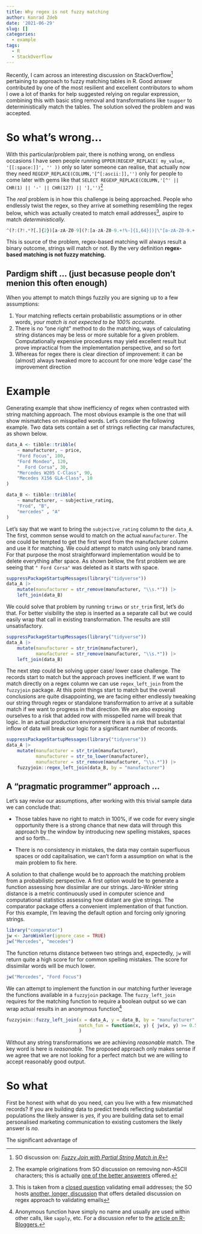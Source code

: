 ```yaml
---
title: Why regex is not fuzzy matching
author: Konrad Zdeb
date: '2021-06-29'
slug: []
categories:
  - example
tags:
  - R
  - StackOverflow
---
```


Recently, I cam across an interesting discussion on StackOverflow^[SO discussion on: [*Fuzzy Join with Partial String Match in R*](https://stackoverflow.com/a/68182330/1655567)] pertaining to approach to fuzzy matching tables in R. Good answer contributed by one of the most resilient and excellent contributors to whom I owe a lot of thanks for help suggested relying on regular expression, combining this with basic sting removal and transformations like `toupper` to deterministically match the tables. The solution solved the problem and was accepted.

# So what's wrong...

With this particular/problem pair, there is nothing wrong, on endless occasions I have seen people running `UPPER(REGEXP_REPLACE( my_value, '[[:space:]]', '' ))` only so later someone can realise, that actually now they need `REGEXP_REPLACE(COLUMN,'[^[:ascii:]],'')` only for people to come later with gems like that `SELECT REGEXP_REPLACE(COLUMN,'[^' || CHR(1) || '-' || CHR(127) || '],'')`^[The example originations from SO discussion on removing non-ASCII characters; this is actually [one of the better answerers](https://Stack Overflow.com/a/18234629/1655567) offered.]

The *real* problem is in how this challenge is being approached. People who endlessly twist the regex, so they arrive at something resembling the regex below, which was actually created to match email addresses^[This is taken from a [closed question](https://stackoverflow.com/a/50914014/1655567) validating email addresses; the SO hosts [another, longer, discussion](https://stackoverflow.com/q/201323/1655567) that offers detailed discussion on regex approach to validating emails], aspire to match *deterministically.*

```r
^(?:(?!.*?[.]{2})[a-zA-Z0-9](?:[a-zA-Z0-9.+!%-]{1,64}|)|\"[a-zA-Z0-9.+!% -]{1,64}\")@[a-zA-Z0-9][a-zA-Z0-9.-]+(.[a-z]{2,}|.[0-9]{1,})$
```

This is source of the problem, regex-based matching will always result a binary outcome, strings will match or not. By the very definition **regex-based matching is not fuzzy matching.** 

## Pardigm shift ... (just becasuse people don't menion this often enough)

When you attempt to match things fuzzily you are signing up to a few assumptions:

1) Your matching reflects certain probabilistic assumptions or in other words, *your match is not expected to be 100% accurate.*
2) There is no "one right" method to do the matching, ways of calculating string distances may be less or more suitable for a given problem. Computationally expensive procedures may yield excellent result but prove impractical from the implementation perspective, and so fort
3) Whereas for regex there is clear direction of improvement: it can be (almost) always tweaked more to account for one more 'edge case' the improvement direction 

# Example

Generating example that show inefficiency of regex when contrasted with string matching approach. The most obvious example is the one that will show mismatches on misspelled words. Let's consider the following example. Two data sets contain a set of strings reflecting car manufactures, as shown below.

```r
data_A <- tibble::tribble(
    ~ manufacturer, ~ price,
    "Ford Focus", 100,
    "Ford Mondeo", 120,
    "  Ford Corsa", 30,
    "Mercedes W205 C-Class", 90,
    "Mecedes X156 GLA-Class", 10
)

data_B <- tibble::tribble(
    ~ manufacturer, ~ subjective_rating,
    "Frod", "B",
    "mercedes" , "A"
)
```

Let's say that we want to bring the `subjective_rating` column to the `data_A`. The first, common sense would to match on the actual `manufacturer`. The one could be tempted to get the first word from the manufacturer column and use it for matching. We could attempt to match using only brand name. For that purpose the most straightforward implementation would be to delete everything after space. As shown bellow, the first problem we are seeing that `" Ford Corsa"` was deleted as it starts with space.

```r
suppressPackageStartupMessages(library("tidyverse"))
data_A |> 
    mutate(manufacturer = str_remove(manufacturer, "\\s.*")) |> 
    left_join(data_B)

```

We could solve that problem by running `trimws` or `str_trim` first, let's do that. For better visibility the step is inserted as a separate call but we could easily wrap that call in existing transformation. The results are still unsatisfactory.

```r
suppressPackageStartupMessages(library("tidyverse"))
data_A |> 
    mutate(manufacturer = str_trim(manufacturer),
           manufacturer = str_remove(manufacturer, "\\s.*")) |> 
    left_join(data_B)

```
The next step could be solving upper case/ lower case challenge. The records start to match but the approach proves inefficient. If we want to match directly on a regex column we can use `regex_left_join` from the `fuzzyjoin` package. At this point things start to match but the overall conclusions are quite disappointing, we are facing either endlessly tweaking our string through regex or standalone transformation to arrive at a suitable match if we want to progress in that direction. We are also exposing ourselves to a risk that added row with misspelled name will break that logic. In an actual production environment there is a risk that substantial inflow of data will break our logic for a significant number of records. 

```r
suppressPackageStartupMessages(library("tidyverse"))
data_A |> 
    mutate(manufacturer = str_trim(manufacturer),
           manufacturer = str_to_lower(manufacturer),
           manufacturer = str_remove(manufacturer, "\\s.*")) |> 
    fuzzyjoin::regex_left_join(data_B, by = "manufacturer")

```

## A "pragmatic programmer" approach ...

Let's say revise our assumptions, after working with this trivial sample data we can conclude that:

* Those tables have no right to match in 100%, if we code for every single opportunity there is a strong chance that new data will through this approach by the window by introducing new spelling mistakes, spaces and so forth...

* There is no consistency in mistakes, the data may contain superfluous spaces or odd capitalisation, we can't form a assumption on what is the main problem to fix here.

A solution to that challenge would be to approach the matching problem from a probabilistic perspective. A first option would be to generate a function assessing how dissimilar are our strings. Jaro-Winkler string distance is a metric continuously used in computer science and computational statistics assessing how distant are give strings. The comparator package offers a convenient implementation of that function. 
For this example, I'm leaving the default option and forcing only ignoring strings.

```r
library("comparator")
jw <- JaroWinkler(ignore_case = TRUE)
jw("Mercedes", "mecedes")
```
The function returns distance between two strings and, expectedly, `jw` will return quite a high score for for common spelling mistakes. The score for dissimilar words will be much lower.

```r
jw("Mercedes", "Ford Focus")
```


We can attempt to implement the function in our matching further leverage the functions available in a `fuzzyjoin` package. The `fuzzy_left_join` requires for the matching function to require a boolean output so we can wrap actual results in an anonymous function^[Anonymous function have simply no name and usually are used within other calls, like `sapply`, etc. For a discussion refer to the [article on R-Bloggers.](https://www.r-bloggers.com/2017/09/anonymous-functions-in-r-and-python/)]

```r
fuzzyjoin::fuzzy_left_join(x = data_A, y = data_B, by = "manufacturer",
                           match_fun = function(x, y) { jw(x, y) >= 0.55}
                           )
```

Without any string transformations we are achieving *reasonable* match. The key word is here is *reasonable.* The proposed approach only makes sense if we agree that we are not looking for a perfect match but we are willing to accept reasonably good output.

# So what

First be honest with what do you need, can you live with a few mismatched records? If you are building data to predict trends reflecting substantial populations the likely answer is *yes,* if you are building data set to email personalised marketing communication to existing customers the likely answer is *no.* 

The significant advantage of 
